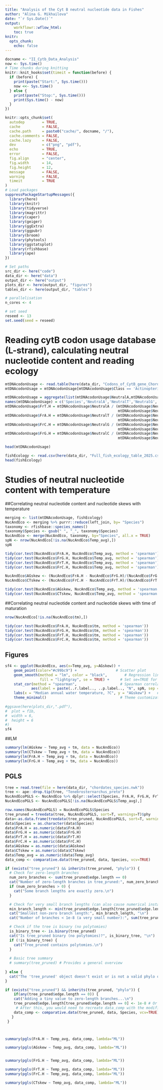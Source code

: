 ```yaml
---
title: "Analysis of the Cyt B neutral nucleotide data in Fishes"
author: "Alina G. Mikhailova"
date: "`r Sys.Date()`"
output:
    workflowr::wflow_html:
    toc: true
knitr:
  opts_chunk:
    echo: false
---
```


```r
docname <- "II_Cytb_Data_Analysis"
now <- Sys.time()
# Time chunks during knitting
knitr::knit_hooks$set(timeit = function(before) {
  if (before) {
    print(paste("Start:", Sys.time()))
    now <<- Sys.time()
  } else {
    print(paste("Stop:", Sys.time()))
    print(Sys.time() - now)
  }
})

knitr::opts_chunk$set(
  autodep        = TRUE,
  cache          = FALSE,
  cache.path     = paste0("cache/", docname, "/"),
  cache.comments = FALSE,
  cache.lazy     = FALSE,
  dev            = c("png", "pdf"),
  echo           = TRUE,
  error          = FALSE,
  fig.align      = "center",
  fig.width      = 14,
  fig.height     = 12,
  message        = FALSE,
  warning        = FALSE,
  timeit         = TRUE
)
# Load packages
suppressPackageStartupMessages({
  library(here)
  library(knitr)
  library(tidyverse)
  library(magrittr)
  library(caper)
  library(geiger)
  library(ggExtra)
  library(ggpubr)
  library(broom)
  library(phytools)
  library(ggstatsplot)
  library(rfishbase)
  library(ape)
})

# Set paths
src_dir <- here("code")
data_dir <- here("data")
output_dir <- here("output")
plots_dir <- here(output_dir, "figures")
tables_dir <- here(output_dir, "tables")

# parallelisation
n_cores <- 4

# set seed
reseed <- 13
set.seed(seed = reseed)
```

# Reading cytB codon usage database (L-strand), calculating neutral nucleotide content and reading ecology

```r
mtDNAcodonUsage <- read.table(here(data_dir, "Codons_of_CytB_gene_Chordata.txt"), header = TRUE)
mtDNAcodonUsage = mtDNAcodonUsage[mtDNAcodonUsage$Class == 'Actinopteri' | mtDNAcodonUsage$Class == 'Chondrichthyes',]

mtDNAcodonUsage = aggregate(list(mtDNAcodonUsage$NeutralA,mtDNAcodonUsage$NeutralT,mtDNAcodonUsage$NeutralG,mtDNAcodonUsage$NeutralC), by = list(mtDNAcodonUsage$Species), FUN = sum)
names(mtDNAcodonUsage) = c('Species','NeutralA','NeutralT','NeutralG','NeutralC')
mtDNAcodonUsage$FrT.H = mtDNAcodonUsage$NeutralA / (mtDNAcodonUsage$NeutralA + mtDNAcodonUsage$NeutralT +
                                                    mtDNAcodonUsage$NeutralG + mtDNAcodonUsage$NeutralC)
mtDNAcodonUsage$FrA.H = mtDNAcodonUsage$NeutralT / (mtDNAcodonUsage$NeutralA + mtDNAcodonUsage$NeutralT + 
                                                    mtDNAcodonUsage$NeutralG + mtDNAcodonUsage$NeutralC) 
mtDNAcodonUsage$FrC.H = mtDNAcodonUsage$NeutralG / (mtDNAcodonUsage$NeutralA + mtDNAcodonUsage$NeutralT + 
                                                    mtDNAcodonUsage$NeutralG + mtDNAcodonUsage$NeutralC) 
mtDNAcodonUsage$FrG.H = mtDNAcodonUsage$NeutralC / (mtDNAcodonUsage$NeutralA + mtDNAcodonUsage$NeutralT + 
                                                    mtDNAcodonUsage$NeutralG + mtDNAcodonUsage$NeutralC) 

head(mtDNAcodonUsage)
```

```r
fishEcology <- read.csv(here(data_dir, "Full_fish_ecology_table_2025.csv"))
head(fishEcology)
```

# Studies of neutral nucleotide content with temperature

##Correlating neutral nucleotide content and nucleotide skews with temperature
```r
merging <- list(mtDNAcodonUsage, fishEcology)
NucAndEco <- merging %>% purrr::reduce(left_join, by= "Species")
taxonomy <- rfishbase::species_names()
taxonomy$Species <- gsub(" ", "_", taxonomy$Species)
NucAndEco <- merge(NucAndEco, taxonomy, by="Species", all.x = TRUE)
spN <- nrow(NucAndEco[!is.na(NucAndEco$Temp_avg),])
spN

tidy(cor.test(NucAndEco$FrA.H, NucAndEco$Temp_avg, method = 'spearman'))
tidy(cor.test(NucAndEco$FrG.H, NucAndEco$Temp_avg, method = 'spearman'))
tidy(cor.test(NucAndEco$FrT.H, NucAndEco$Temp_avg, method = 'spearman'))
tidy(cor.test(NucAndEco$FrC.H, NucAndEco$Temp_avg, method = 'spearman')) #tree?

```

```r
NucAndEco$AGskew <- (NucAndEco$FrA.H - NucAndEco$FrG.H)/(NucAndEco$FrG.H + NucAndEco$FrA.H)
NucAndEco$CTskew <- (NucAndEco$FrC.H - NucAndEco$FrT.H)/(NucAndEco$FrT.H + NucAndEco$FrC.H)

tidy(cor.test(NucAndEco$AGskew, NucAndEco$Temp_avg, method = 'spearman'))
tidy(cor.test(NucAndEco$CTskew, NucAndEco$Temp_avg, method = 'spearman'))

```
##Correlating neutral nucleotide content and nucleotide skews with time of maturation

```r
nrow(NucAndEco[!is.na(NucAndEco$tm),])

tidy(cor.test(NucAndEco$FrA.H, NucAndEco$tm, method = 'spearman'))
tidy(cor.test(NucAndEco$FrG.H, NucAndEco$tm, method = 'spearman'))
tidy(cor.test(NucAndEco$FrT.H, NucAndEco$tm, method = 'spearman'))
tidy(cor.test(NucAndEco$FrC.H, NucAndEco$tm, method = 'spearman'))

```
## Figures

```r

sf4 <- ggplot(NucAndEco, aes(x=Temp_avg, y=AGskew)) + 
    geom_point(color="#c99bc9") +                  # Scatter plot
    geom_smooth(method = "lm", color = "black",        # Regression line + CI
                fill = "lightgray", se = TRUE) +     # Set se=TRUE for confidence interval
    stat_cor(method = "spearman",                    # Spearman correlation stats
            aes(label = paste(..r.label.., ..p.label.., "N", spN, sep = "~"))) +  # Include n
    labs(x = "Median annual water temperature, ?C", y = "AGskew") +   # Axis labels
    theme_minimal()                                  # Theme customization
 
#ggsave(here(plots_dir,".pdf"),
#  plot = f1b,
#  width = 6,
#  height = 6
#) 
sf4

```

##LM

```r
summary(lm(AGskew ~ Temp_avg + tm, data = NucAndEco))
summary(lm(CTskew ~ Temp_avg + tm, data = NucAndEco))
summary(lm(FrA.H ~ Temp_avg + tm, data = NucAndEco))
summary(lm(FrG.H ~ Temp_avg + tm, data = NucAndEco))

```


## PGLS

```r
tree = read.tree(file = here(data_dir, "chordates_species.nwk"))
tree <- ape::drop.tip(tree, "Tenebrosternarchus_preto")
NucAndEcoPGLS <- NucAndEco %>% dplyr::select(Species, FrA.H, FrG.H, FrT.H, FrC.H, AGskew, CTskew, Temp_avg)
NucAndEcoPGLS <- NucAndEcoPGLS[!is.na(NucAndEcoPGLS$Temp_avg),]

row.names(NucAndEcoPGLS) = NucAndEcoPGLS$Species
tree_pruned = treedata(tree, NucAndEcoPGLS, sort=T, warnings=T)$phy
data<-as.data.frame(treedata(tree_pruned, NucAndEcoPGLS, sort=T, warnings=T)$data)
data$Species = as.character(data$Species)
data$FrA.H = as.numeric(data$FrA.H)
data$FrG.H = as.numeric(data$FrG.H)
data$FrT.H = as.numeric(data$FrT.H)
data$FrC.H = as.numeric(data$FrC.H)
data$AGskew = as.numeric(data$AGskew)
data$CTskew = as.numeric(data$CTskew)
data$Temp_avg = as.numeric(data$Temp_avg)
data_comp <- comparative.data(tree_pruned, data, Species, vcv=TRUE)

if (exists("tree_pruned") && inherits(tree_pruned, "phylo")) {
  # Check for zero-length branches
  num_zero_branches <- sum(tree_pruned$edge.length == 0)
  cat("Number of zero-length branches in tree_pruned:", num_zero_branches, "\n")
  if (num_zero_branches > 0) {
    cat("Some branch lengths are exactly zero.\n")
  }

  # Check for very small branch lengths (can also cause numerical instability)
  min_branch_length <- min(tree_pruned$edge.length[tree_pruned$edge.length > 0]) # Smallest non-zero
  cat("Smallest non-zero branch length:", min_branch_length, "\n")
  cat("Number of branches < 1e-8 (a very small number):", sum(tree_pruned$edge.length < 1e-8), "\n")

  # Check if the tree is binary (no polytomies)
  is_binary_tree <- is.binary(tree_pruned)
  cat("Is tree_pruned binary (no polytomies)?", is_binary_tree, "\n")
  if (!is_binary_tree) {
    cat("Tree_pruned contains polytomies.\n")
  }
  
  # Basic tree summary
  # summary(tree_pruned) # Provides a general overview
  
} else {
  cat("The 'tree_pruned' object doesn't exist or is not a valid phylo object.\n")
}

if (exists("tree_pruned") && inherits(tree_pruned, "phylo")) {
    if(any(tree_pruned$edge.length == 0)) {
    cat("Adding a tiny value to zero-length branches...\n")
    tree_pruned$edge.length[tree_pruned$edge.length == 0] <- 1e-8 # Or a similar small value
     # After this, you would need to recreate data_comp with the modified tree_pruned
    data_comp <- comparative.data(tree_pruned, data, Species, vcv=TRUE)
   }
 }



summary(pgls(FrA.H ~ Temp_avg, data_comp, lambda="ML"))

summary(pgls(AGskew ~ Temp_avg, data_comp, lambda="ML"))


summary(pgls(FrG.H ~ Temp_avg, data_comp, lambda="ML"))

summary(pgls(FrT.H ~ Temp_avg, data_comp, lambda="ML"))
summary(pgls(FrC.H ~ Temp_avg, data_comp, lambda="ML"))

summary(pgls(CTskew ~ Temp_avg, data_comp, lambda="ML"))

```

